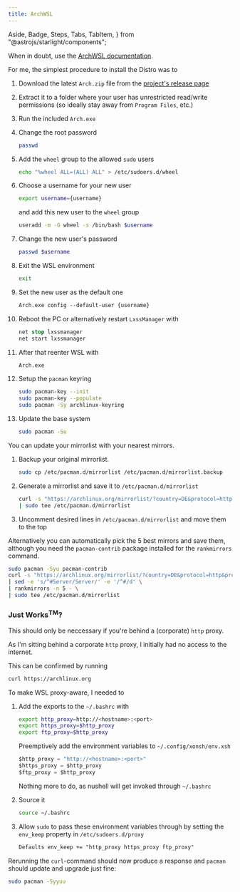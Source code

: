 ```yaml
---
title: ArchWSL
---
```


  Aside,
  Badge,
  Steps,
  Tabs,
  TabItem,
} from "@astrojs/starlight/components";

<Aside>

When in doubt, use the [ArchWSL documentation](https://wsldl-pg.github.io/ArchW-docs/).

</Aside>

For me, the simplest procedure to install the Distro was to

<Steps>

1.  Download the latest `Arch.zip` file from the [project's release page](https://github.com/yuk7/ArchWSL/releases/latest)
2.  Extract it to a folder where your user has unrestricted read/write permissions (so ideally stay away from `Program Files`, etc.)
3.  Run the included `Arch.exe`
4.  Change the root password

    ```sh
    passwd
    ```

5.  Add the `wheel` group to the allowed `sudo` users

    ```sh
    echo "%wheel ALL=(ALL) ALL" > /etc/sudoers.d/wheel
    ```

6.  Choose a username for your new user

    ```sh
    export username={username}
    ```

    and add this new user to the `wheel` group

    ```sh
    useradd -m -G wheel -s /bin/bash $username
    ```

7.  Change the new user's password

    ```sh
    passwd $username
    ```

8.  Exit the WSL environment

    ```sh
    exit
    ```

9.  Set the new user as the default one

    ```ps
    Arch.exe config --default-user {username}
    ```

10. Reboot the PC or alternatively restart `LxssManager` with

    ```ps
    net stop lxssmanager
    net start lxssmanager
    ```

11. After that reenter WSL with

    ```ps
    Arch.exe
    ```

12. Setup the `pacman` keyring

    ```sh
    sudo pacman-key --init
    sudo pacman-key --populate
    sudo pacman -Sy archlinux-keyring
    ```

13. Update the base system

    ```sh
    sudo pacman -Su
    ```

</Steps>

<Aside type="tip">

You can update your mirrorlist with your nearest mirrors.

<Steps>

1.  Backup your original mirrorlist.

    ```sh
    sudo cp /etc/pacman.d/mirrorlist /etc/pacman.d/mirrorlist.backup
    ```

2.  Generate a mirrorlist and save it to `/etc/pacman.d/mirrorlist`

    ```sh
    curl -s "https://archlinux.org/mirrorlist/?country=DE&protocol=http&protocol=https&ip_version=4&use_mirror_status=on" \
    | sudo tee /etc/pacman.d/mirrorlist
    ```

3.  Uncomment desired lines in `/etc/pacman.d/mirrorlist` and move them to the top

</Steps>

Alternatively you can automatically pick the 5 best mirrors and save them,
although you need the `pacman-contrib` package installed for the `rankmirrors` command.

```sh
sudo pacman -Syu pacman-contrib
curl -s "https://archlinux.org/mirrorlist/?country=DE&protocol=http&protocol=https&ip_version=4&use_mirror_status=on" \
| sed -e 's/^#Server/Server/' -e '/^#/d' \
| rankmirrors -n 5 - \
| sudo tee /etc/pacman.d/mirrorlist
```

</Aside>

### Just Works<sup>TM</sup>? <Badge text="Special" variant="tip" />

<Aside>

This should only be neccessary if you're behind a (corporate) `http` proxy.

</Aside>

As I'm sitting behind a corporate `http` proxy, I initially had no access to the internet.

This can be confirmed by running

```sh
curl https://archlinux.org
```

To make WSL proxy-aware, I needed to

<Steps>

1.  Add the exports to the `~/.bashrc` with

    ```bash title="~/.bashrc" ins={1-3} "<hostname>" "<port>"
    export http_proxy=http://<hostname>:<port>
    export https_proxy=$http_proxy
    export ftp_proxy=$http_proxy
    ```

    <Tabs syncKey="shell">

    <TabItem label="Xonsh">

    Preemptively add the environment variables to `~/.config/xonsh/env.xsh`

    ```python title="~/.config/xonsh/env.xsh" ins={1-3} "<hostname>" "<port>"
    $http_proxy = "http://<hostname>:<port>"
    $https_proxy = $http_proxy
    $ftp_proxy = $http_proxy
    ```

    </TabItem>

    <TabItem label="Nushell">

    Nothing more to do, as nushell will get invoked through `~/.bashrc`

    </TabItem>

    </Tabs>

2.  Source it

    ```sh
    source ~/.bashrc
    ```

3.  Allow `sudo` to pass these environment variables through by
    setting the `env_keep` property in `/etc/sudoers.d/proxy`

    ```txt title="/etc/sudoers.d/proxy" ins={1}
    Defaults env_keep += "http_proxy https_proxy ftp_proxy"
    ```

</Steps>

Rerunning the `curl`-command should now produce a response and `pacman` should update and upgrade just fine:

```sh
sudo pacman -Syyuu
```
